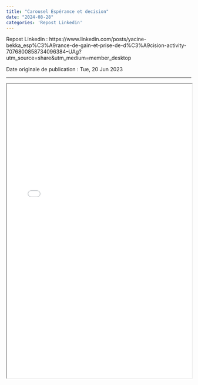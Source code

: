 ---
title: "Carousel Espérance et decision"
date: "2024-08-28"
categories: 'Repost Linkedin'
---

Repost Linkedin : https://www.linkedin.com/posts/yacine-bekka_esp%C3%A9rance-de-gain-et-prise-de-d%C3%A9cision-activity-7076800858734096384--UAg?utm_source=share&utm_medium=member_desktop

Date originale de publication : Tue, 20 Jun 2023

---

```{=html}
<iframe width="100%" height="800" src="post_52.pdf" title="Carousel Décision"></iframe>
```